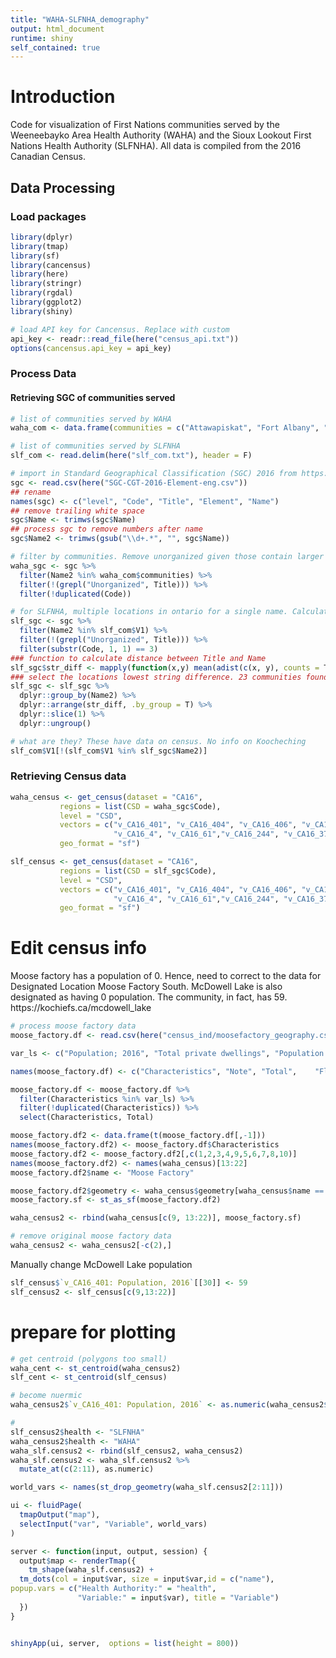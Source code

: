 ```yaml
---
title: "WAHA-SLFNHA_demography"
output: html_document
runtime: shiny
self_contained: true
---
```

# Introduction
Code for visualization of First Nations communities served by the Weeneebayko Area Health Authority (WAHA) and the Sioux Lookout First Nations Health Authority (SLFNHA). All data is compiled from the 2016 Canadian Census.

## Data Processing
### Load packages
```r
library(dplyr)
library(tmap)
library(sf)
library(cancensus)
library(here)
library(stringr)
library(rgdal)
library(ggplot2)
library(shiny)

# load API key for Cancensus. Replace with custom
api_key <- readr::read_file(here("census_api.txt"))
options(cancensus.api_key = api_key)
```


### Process Data
#### Retrieving SGC of communities served
```r
# list of communities served by WAHA
waha_com <- data.frame(communities = c("Attawapiskat", "Fort Albany", "Kashechewan", "Moosonee", "Peawanuck", "Moose Factory"))

# list of communities served by SLFNHA
slf_com <- read.delim(here("slf_com.txt"), header = F)

# import in Standard Geographical Classification (SGC) 2016 from https://www.statcan.gc.ca/en/subjects/standard/sgc/2016/index
sgc <- read.csv(here("SGC-CGT-2016-Element-eng.csv"))
## rename
names(sgc) <- c("level", "Code", "Title", "Element", "Name")
## remove trailing white space
sgc$Name <- trimws(sgc$Name)
## process sgc to remove numbers after name
sgc$Name2 <- trimws(gsub("\\d+.*", "", sgc$Name))

# filter by communities. Remove unorganized given those contain larger aggregated data. Kashechewan grouped under Fort Albany
waha_sgc <- sgc %>% 
  filter(Name2 %in% waha_com$communities) %>% 
  filter(!(grepl("Unorganized", Title))) %>% 
  filter(!duplicated(Code))

# for SLFNHA, multiple locations in ontario for a single name. Calculate mean string distance and select the location with closest string match.
slf_sgc <- sgc %>% 
  filter(Name2 %in% slf_com$V1) %>% 
  filter(!(grepl("Unorganized", Title))) %>% 
  filter(substr(Code, 1, 1) == 3)
### function to calculate distance between Title and Name
slf_sgc$str_diff <- mapply(function(x,y) mean(adist(c(x, y), counts = T)), slf_sgc$Title, slf_sgc$Name)
### select the locations lowest string difference. 23 communities found with geo code.
slf_sgc <- slf_sgc %>% 
  dplyr::group_by(Name2) %>% 
  dplyr::arrange(str_diff, .by_group = T) %>% 
  dplyr::slice(1) %>% 
  dplyr::ungroup()

# what are they? These have data on census. No info on Koocheching 
slf_com$V1[!(slf_com$V1 %in% slf_sgc$Name2)]
```

### Retrieving Census data
```r
waha_census <- get_census(dataset = "CA16",
           regions = list(CSD = waha_sgc$Code),
           level = "CSD",
           vectors = c("v_CA16_401", "v_CA16_404", "v_CA16_406", "v_CA16_407",
                       "v_CA16_4", "v_CA16_61","v_CA16_244", "v_CA16_379", "v_CA16_425", "v_CA16_512"),
           geo_format = "sf")

slf_census <- get_census(dataset = "CA16",
           regions = list(CSD = slf_sgc$Code),
           level = "CSD",
           vectors = c("v_CA16_401", "v_CA16_404", "v_CA16_406", "v_CA16_407",
                       "v_CA16_4", "v_CA16_61","v_CA16_244", "v_CA16_379", "v_CA16_425", "v_CA16_512"),
           geo_format = "sf")
```

# Edit census info
Moose factory has a population of 0. Hence, need to correct to the data for Designated Location Moose Factory South. McDowell Lake is also designated as having 0 population. The community, in fact, has 59. https://kochiefs.ca/mcdowell_lake
```r
# process moose factory data
moose_factory.df <- read.csv(here("census_ind/moosefactory_geography.csv"), header = F)

var_ls <- c("Population; 2016", "Total private dwellings", "Population density per square kilometre", "Land area in square kilometres", "Average household size", "  0 to 14 years", "  15 to 64 years",  "  65 years and over", "Average age of the population", "Total - Knowledge of official languages for the total population excluding institutional residents - 100% data")

names(moose_factory.df) <- c("Characteristics", "Note",	"Total",	"Flag_Total",	"Male",	"Flag_Male",	"Female")

moose_factory.df <- moose_factory.df %>% 
  filter(Characteristics %in% var_ls) %>% 
  filter(!duplicated(Characteristics)) %>% 
  select(Characteristics, Total)

moose_factory.df2 <- data.frame(t(moose_factory.df[,-1]))
names(moose_factory.df2) <- moose_factory.df$Characteristics
moose_factory.df2 <- moose_factory.df2[,c(1,2,3,4,9,5,6,7,8,10)]
names(moose_factory.df2) <- names(waha_census)[13:22]
moose_factory.df2$name <- "Moose Factory"

moose_factory.df2$geometry <- waha_census$geometry[waha_census$name == "Moose Factory 68 (IRI)"]
moose_factory.sf <- st_as_sf(moose_factory.df2)

waha_census2 <- rbind(waha_census[c(9, 13:22)], moose_factory.sf) 

# remove original moose factory data
waha_census2 <- waha_census2[-c(2),]
```

Manually change McDowell Lake population
```r
slf_census$`v_CA16_401: Population, 2016`[[30]] <- 59
slf_census2 <- slf_census[c(9,13:22)]
```

# prepare for plotting
```r
# get centroid (polygons too small)
waha_cent <- st_centroid(waha_census2)
slf_cent <- st_centroid(slf_census)

# become nuermic
waha_census2$`v_CA16_401: Population, 2016` <- as.numeric(waha_census2$`v_CA16_401: Population, 2016`)

#
slf_census2$health <- "SLFNHA"
waha_census2$health <- "WAHA"
waha_slf.census2 <- rbind(slf_census2, waha_census2)
waha_slf.census2 <- waha_slf.census2 %>% 
  mutate_at(c(2:11), as.numeric)
```

```r
world_vars <- names(st_drop_geometry(waha_slf.census2[2:11]))

ui <- fluidPage(
  tmapOutput("map"),
  selectInput("var", "Variable", world_vars)
)

server <- function(input, output, session) {
  output$map <- renderTmap({
    tm_shape(waha_slf.census2) +
  tm_dots(col = input$var, size = input$var,id = c("name"),
popup.vars = c("Health Authority:" = "health",
               "Variable:" = input$var), title = "Variable")
  })
}	


shinyApp(ui, server,  options = list(height = 800))
```

